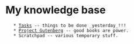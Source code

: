 = My knowledge base =
    * [[Tasks]] -- things to be done _yesterday_!!!
    * [[Project Gutenberg]] -- good books are power.
    * Scratchpad -- various temporary stuff.

